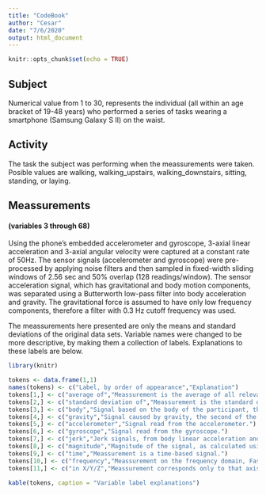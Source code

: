 ```yaml
---
title: "CodeBook"
author: "Cesar"
date: "7/6/2020"
output: html_document
---
```


```r
knitr::opts_chunk$set(echo = TRUE)
```

## Subject
Numerical value from 1 to 30, represents the individual (all within an age bracket of 19-48 years) who performed a series of tasks wearing a smartphone (Samsung Galaxy S II) on the waist.

## Activity
The task the subject was performing when the meassurements were taken. Posible values are walking, walking_upstairs, walking_downstairs, sitting, standing, or laying.

## Meassurements 
#### (variables 3 through 68)

Using the phone's embedded accelerometer and gyroscope, 3-axial linear acceleration and 3-axial angular velocity were captured at a constant rate of 50Hz. The sensor signals (accelerometer and gyroscope) were pre-processed by applying noise filters and then sampled in fixed-width sliding windows of 2.56 sec and 50% overlap (128 readings/window). The sensor acceleration signal, which has gravitational and body motion components, was separated using a Butterworth low-pass filter into body acceleration and gravity. The gravitational force is assumed to have only low frequency components, therefore a filter with 0.3 Hz cutoff frequency was used.

The meassurements here presented are only the means and standard deviations of the original data sets. Variable names were changed to be more descriptive, by making them a collection of labels. Explanations to these labels are below.

```````r
library(knitr)

tokens <- data.frame(1,1)
names(tokens) <- c("Label, by order of appearance","Explanation")
tokens[1,] <- c("average of","Meassurement is the average of all relevant meassurements in that experiment. For a data set, the arithmetic mean, also called the expected value or average, is the central value of a discrete set of numbers: specifically, the sum of the values divided by the number of values.")
tokens[2,] <- c("standard deviation of","Meassurement is the standard deviation of all relevant meassurements in that experiment. The standard deviation is a measure of the amount of variation or dispersion of a set of values.")
tokens[3,] <- c("body","Signal based on the body of the participant, the first of the meassurement components derived from the accelerometer.")
tokens[4,] <- c("gravity","Signal caused by gravity, the second of the meassurement components derived from the accelerometer. Gravity is a fundamental force that attracts two bodies with mass together.")
tokens[5,] <- c("accelerometer","Signal read from the accelerometer.")
tokens[6,] <- c("gyroscope","Signal read from the gyroscope.")
tokens[7,] <- c("jerk","Jerk signals, from body linear acceleration and angular velocity derived in time.")
tokens[8,] <- c("magnitude","Magnitude of the signal, as calculated using the Euclidean norm.")
tokens[9,] <- c("time","Meassurement is a time-based signal.")
tokens[10,] <- c("frequency","Meassurement on the frequency domain, Fast Fourier Transform of time-based signals.")
tokens[11,] <- c("in X/Y/Z","Meassurement corresponds only to that axis.")

kable(tokens, caption = "Variable label explanations")

````````